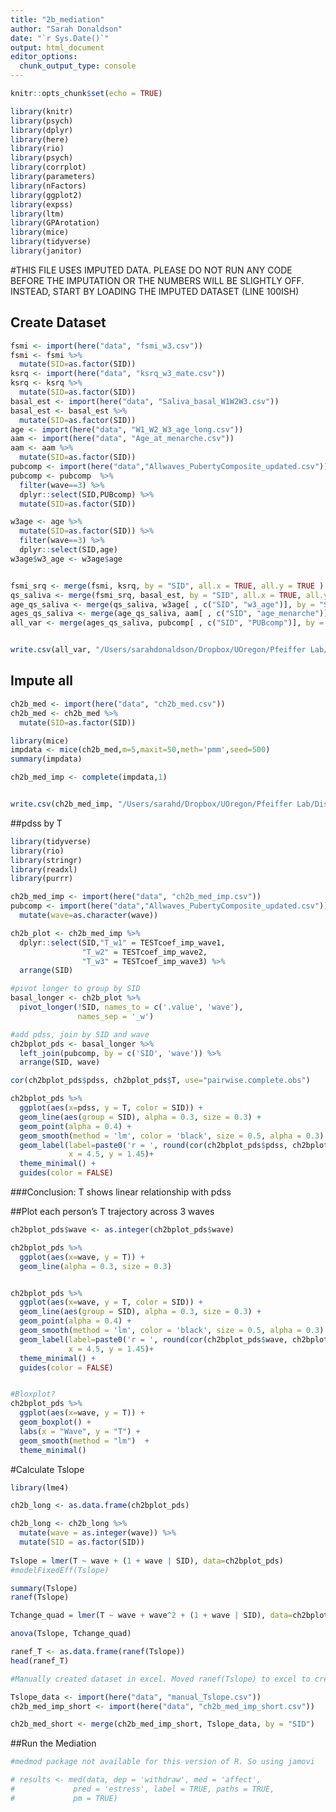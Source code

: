 ```yaml
---
title: "2b_mediation"
author: "Sarah Donaldson"
date: "`r Sys.Date()`"
output: html_document
editor_options: 
  chunk_output_type: console
---
```


```r
knitr::opts_chunk$set(echo = TRUE)

library(knitr)
library(psych)
library(dplyr)
library(here)
library(rio)
library(psych)
library(corrplot)
library(parameters)
library(nFactors)
library(ggplot2)
library(expss)
library(ltm)
library(GPArotation)
library(mice)
library(tidyverse)
library(janitor)
```

#THIS FILE USES IMPUTED DATA. PLEASE DO NOT RUN ANY CODE BEFORE THE IMPUTATION OR THE NUMBERS WILL BE SLIGHTLY OFF. INSTEAD, START BY LOADING THE IMPUTED DATASET (LINE 100ISH)

## Create Dataset

```r
fsmi <- import(here("data", "fsmi_w3.csv")) 
fsmi <- fsmi %>% 
  mutate(SID=as.factor(SID))
ksrq <- import(here("data", "ksrq_w3_mate.csv"))
ksrq <- ksrq %>% 
  mutate(SID=as.factor(SID))
basal_est <- import(here("data", "Saliva_basal_W1W2W3.csv"))
basal_est <- basal_est %>% 
  mutate(SID=as.factor(SID))
age <- import(here("data", "W1_W2_W3_age_long.csv"))
aam <- import(here("data", "Age_at_menarche.csv"))
aam <- aam %>% 
  mutate(SID=as.factor(SID))
pubcomp <- import(here("data","Allwaves_PubertyComposite_updated.csv"))
pubcomp <- pubcomp  %>% 
  filter(wave==3) %>% 
  dplyr::select(SID,PUBcomp) %>% 
  mutate(SID=as.factor(SID))

w3age <- age %>% 
  mutate(SID=as.factor(SID)) %>% 
  filter(wave==3) %>%
  dplyr::select(SID,age)
w3age$w3_age <- w3age$age


fsmi_srq <- merge(fsmi, ksrq, by = "SID", all.x = TRUE, all.y = TRUE )
qs_saliva <- merge(fsmi_srq, basal_est, by = "SID", all.x = TRUE, all.y = TRUE)
age_qs_saliva <- merge(qs_saliva, w3age[ , c("SID", "w3_age")], by = "SID", all.x=TRUE, all.y = TRUE)
ages_qs_saliva <- merge(age_qs_saliva, aam[ , c("SID", "age_menarche")], by = "SID", all.x=TRUE, all.y = TRUE)
all_var <- merge(ages_qs_saliva, pubcomp[ , c("SID", "PUBcomp")], by = "SID", all.x=TRUE, all.y = TRUE)


write.csv(all_var, "/Users/sarahdonaldson/Dropbox/UOregon/Pfeiffer Lab/Dissssssss/dissertation_analyses//data/ch2_allvar.csv")

```

## Impute all

```r
ch2b_med <- import(here("data", "ch2b_med.csv")) 
ch2b_med <- ch2b_med %>% 
  mutate(SID=as.factor(SID))

library(mice)
impdata <- mice(ch2b_med,m=5,maxit=50,meth='pmm',seed=500)
summary(impdata)

ch2b_med_imp <- complete(impdata,1)


write.csv(ch2b_med_imp, "/Users/sarahd/Dropbox/UOregon/Pfeiffer Lab/Dissssssss/dissertation_analyses/data/ch2b_med_imp.csv")
```

##pdss by T
```r
library(tidyverse)
library(rio)
library(stringr)
library(readxl)
library(purrr)

ch2b_med_imp <- import(here("data", "ch2b_med_imp.csv"))
pubcomp <- import(here("data","Allwaves_PubertyComposite_updated.csv")) %>% 
  mutate(wave=as.character(wave))

ch2b_plot <- ch2b_med_imp %>% 
  dplyr::select(SID,"T_w1" = TESTcoef_imp_wave1,
                "T_w2" = TESTcoef_imp_wave2,
                "T_w3" = TESTcoef_imp_wave3) %>% 
  arrange(SID)

#pivot longer to group by SID
basal_longer <- ch2b_plot %>%
  pivot_longer(!SID, names_to = c('.value', 'wave'),
               names_sep = '_w')

#add pdss, join by SID and wave
ch2bplot_pds <- basal_longer %>% 
  left_join(pubcomp, by = c('SID', 'wave')) %>% 
  arrange(SID, wave) 

cor(ch2bplot_pds$pdss, ch2bplot_pds$T, use="pairwise.complete.obs")

ch2bplot_pds %>% 
  ggplot(aes(x=pdss, y = T, color = SID)) +
  geom_line(aes(group = SID), alpha = 0.3, size = 0.3) +
  geom_point(alpha = 0.4) +
  geom_smooth(method = 'lm', color = 'black', size = 0.5, alpha = 0.3) +
  geom_label(label=paste0('r = ', round(cor(ch2bplot_pds$pdss, ch2bplot_pds$T),3)),
             x = 4.5, y = 1.45)+ 
  theme_minimal() +
  guides(color = FALSE)
```
###Conclusion: T shows linear relationship with pdss

##Plot each person's T trajectory across 3 waves
```r

ch2bplot_pds$wave <- as.integer(ch2bplot_pds$wave)

ch2bplot_pds %>%
  ggplot(aes(x=wave, y = T)) +
  geom_line(alpha = 0.3, size = 0.3)


ch2bplot_pds %>%
  ggplot(aes(x=wave, y = T, color = SID)) +
  geom_line(aes(group = SID), alpha = 0.3, size = 0.3) +
  geom_point(alpha = 0.4) +
  geom_smooth(method = 'lm', color = 'black', size = 0.5, alpha = 0.3) +
  geom_label(label=paste0('r = ', round(cor(ch2bplot_pds$wave, ch2bplot_pds$T),3)),
             x = 4.5, y = 1.45)+ 
  theme_minimal() +
  guides(color = FALSE)


#Bloxplot?
ch2bplot_pds %>%
  ggplot(aes(x=wave, y = T)) +
  geom_boxplot() +
  labs(x = "Wave", y = "T") +
  geom_smooth(method = "lm")  + 
  theme_minimal()

```
#Calculate Tslope
```r
library(lme4)

ch2b_long <- as.data.frame(ch2bplot_pds)

ch2b_long <- ch2b_long %>% 
  mutate(wave = as.integer(wave)) %>% 
  mutate(SID = as.factor(SID))
  
Tslope = lmer(T ~ wave + (1 + wave | SID), data=ch2bplot_pds)
#modelFixedEff(Tslope)

summary(Tslope)
ranef(Tslope)

Tchange_quad = lmer(T ~ wave + wave^2 + (1 + wave | SID), data=ch2bplot_pds)

anova(Tslope, Tchange_quad)

ranef_T <- as.data.frame(ranef(Tslope))
head(ranef_T)

#Manually created dataset in excel. Moved ranef(Tslope) to excel to create a data frame. Then added fixed slope (from summary(Tslope) = 0.20098). Tslope variable = random slope + fixed slope.

Tslope_data <- import(here("data", "manual_Tslope.csv"))
ch2b_med_imp_short <- import(here("data", "ch2b_med_imp_short.csv"))

ch2b_med_short <- merge(ch2b_med_imp_short, Tslope_data, by = "SID")

```

##Run the Mediation
```r
#medmod package not available for this version of R. So using jamovi

# results <- med(data, dep = 'withdraw', med = 'affect',
#             pred = 'estress', label = TRUE, paths = TRUE,
#             pm = TRUE)

```